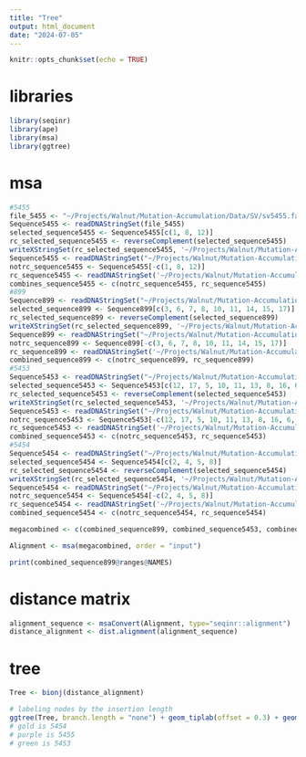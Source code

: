 ```yaml
---
title: "Tree"
output: html_document
date: "2024-07-05"
---
```


```r
knitr::opts_chunk$set(echo = TRUE)
```

# libraries
```r
library(seqinr)
library(ape)
library(msa)
library(ggtree)
```

# msa
```r
#5455
file_5455 <- "~/Projects/Walnut/Mutation-Accumulation/Data/SV/sv5455.fasta"
Sequence5455 <- readDNAStringSet(file_5455)
selected_sequence5455 <- Sequence5455[c(1, 8, 12)]
rc_selected_sequence5455 <- reverseComplement(selected_sequence5455)
writeXStringSet(rc_selected_sequence5455, '~/Projects/Walnut/Mutation-Accumulation/Data/SV/5455rc.fasta')
Sequence5455 <- readDNAStringSet("~/Projects/Walnut/Mutation-Accumulation/Data/SV/sv5455.fasta")
notrc_sequence5455 <- Sequence5455[-c(1, 8, 12)]
rc_sequence5455 <- readDNAStringSet('~/Projects/Walnut/Mutation-Accumulation/Data/SV/5455rc.fasta')
combines_sequence5455 <- c(notrc_sequence5455, rc_sequence5455)
#899
Sequence899 <- readDNAStringSet("~/Projects/Walnut/Mutation-Accumulation/Data/SV/sv899.fasta")
selected_sequence899 <- Sequence899[c(3, 6, 7, 8, 10, 11, 14, 15, 17)]
rc_selected_sequence899 <- reverseComplement(selected_sequence899)
writeXStringSet(rc_selected_sequence899, '~/Projects/Walnut/Mutation-Accumulation/Data/SV/899rc.fasta')
Sequence899 <- readDNAStringSet("~/Projects/Walnut/Mutation-Accumulation/Data/SV/sv899.fasta")
notrc_sequence899 <- Sequence899[-c(3, 6, 7, 8, 10, 11, 14, 15, 17)]
rc_sequence899 <- readDNAStringSet('~/Projects/Walnut/Mutation-Accumulation/Data/SV/899rc.fasta')
combined_sequence899 <- c(notrc_sequence899, rc_sequence899)
#5453
Sequence5453 <- readDNAStringSet("~/Projects/Walnut/Mutation-Accumulation/Data/SV/sv5453.fasta")
selected_sequence5453 <- Sequence5453[c(12, 17, 5, 10, 11, 13, 8, 16, 6, 20)]
rc_selected_sequence5453 <- reverseComplement(selected_sequence5453)
writeXStringSet(rc_selected_sequence5453, '~/Projects/Walnut/Mutation-Accumulation/Data/SV/5453rc.fasta')
Sequence5453 <- readDNAStringSet("~/Projects/Walnut/Mutation-Accumulation/Data/SV/sv5453.fasta")
notrc_sequence5453 <- Sequence5453[-c(12, 17, 5, 10, 11, 13, 8, 16, 6, 20)]
rc_sequence5453 <- readDNAStringSet('~/Projects/Walnut/Mutation-Accumulation/Data/SV/5453rc.fasta')
combined_sequence5453 <- c(notrc_sequence5453, rc_sequence5453)
#5454
Sequence5454 <- readDNAStringSet("~/Projects/Walnut/Mutation-Accumulation/Data/SV/sv5454.fasta")
selected_sequence5454 <- Sequence5454[c(2, 4, 5, 8)]
rc_selected_sequence5454 <- reverseComplement(selected_sequence5454)
writeXStringSet(rc_selected_sequence5454, '~/Projects/Walnut/Mutation-Accumulation/Data/SV/5454rc.fasta')
Sequence5454 <- readDNAStringSet("~/Projects/Walnut/Mutation-Accumulation/Data/SV/sv5454.fasta")
notrc_sequence5454 <- Sequence5454[-c(2, 4, 5, 8)]
rc_sequence5454 <- readDNAStringSet('~/Projects/Walnut/Mutation-Accumulation/Data/SV/5454rc.fasta')
combined_sequence5454 <- c(notrc_sequence5454, rc_sequence5454)

megacombined <- c(combined_sequence899, combined_sequence5453, combined_sequence5454, combines_sequence5455)

Alignment <- msa(megacombined, order = "input")
```
```r
print(combined_sequence899@ranges@NAMES)
```

# distance matrix
```r
alignment_sequence <- msaConvert(Alignment, type="seqinr::alignment")
distance_alignment <- dist.alignment(alignment_sequence)
```

# tree
```r
Tree <- bionj(distance_alignment)

# labeling nodes by the insertion length
ggtree(Tree, branch.length = "none") + geom_tiplab(offset = 0.3) + geom_text(aes(label=node), hjust=-.3) + geom_hilight(node = 81, fill = "gold") + geom_hilight(node = 49, fill = "gold") + geom_hilight(node = 50, fill = "gold") + geom_hilight(node = 51, fill = "gold") + geom_hilight(node = 52, fill = "gold") + geom_hilight(node = 108, fill = "gold") + geom_hilight(node = 64, fill = "purple") + geom_hilight(node = 87, fill = "purple") + geom_hilight(node = 55, fill = "purple") + geom_hilight(node = 75, fill = "green3") + geom_hilight(node = 26, fill = "green3") + geom_hilight(node = 76, fill = "green3") + geom_hilight(node = 106, fill = "green3") + geom_hilight(node = 77, fill = "green3") + geom_hilight(node = 84, fill = "green3") + geom_hilight(node = 31, fill = "green3") + geom_hilight(node = 32, fill = "green3") + geom_hilight(node = 99, fill = "green3") + geom_hilight(node = 36, fill = "green3") + geom_hilight(node = 38, fill = "green3") + geom_hilight(node = 40, fill = "green3") + geom_hilight(node = 46, fill = "green3") + geom_hilight(node = 109, fill = "cyan3") + geom_cladelabel(node = 109, label = 899, color = "cyan3", offset = 1.5, align = TRUE) + geom_cladelabel(node = 108, label = 5454, color = "gold", offset = 1.5, align = TRUE) + geom_cladelabel(node = 87, label = 5455, color = "purple", offset = 1.5, align = TRUE) + geom_cladelabel(node = 106, label = 5453, color = "green3", offset = 1.5, align = TRUE) + geom_cladelabel(node = 51, label = 5454, color = "gold", offset = 1.5, align = TRUE) + geom_cladelabel(node = 46, label = 5453, color = "green3", offset = 1.5, align = TRUE) + geom_cladelabel(node = 81, label = 5454, color = "gold", offset = 1.5, align = TRUE) + geom_cladelabel(node = 31, label = 5453, color = "green3", offset = 1.5, align = TRUE) + geom_cladelabel(node = 75, label = 5453, color = "green3", offset = 1.5, align = TRUE) + geom_cladelabel(node = 76, label = 5453, color = "green3", offset = 1.5, align = TRUE) + geom_cladelabel(node = 38, label = 5453, color = "green3", offset = 1.5, align = TRUE) + geom_cladelabel(node = 50, label = 5454, color = "gold", offset = 1.5, align = TRUE) + geom_cladelabel(node = 40, label = 5453, color = "green3", offset = 1.5, align = TRUE) + geom_cladelabel(node = 49, label = 5454, color = "gold", offset = 1.5, align = TRUE) + geom_cladelabel(node = 55, label = 5455, color = "purple", offset = 1.5, align = TRUE) + geom_cladelabel(node = 99, label = 5453, color = "green3", offset = 1.5, align = TRUE) + geom_cladelabel(node = 77, label = 5453, color = "green3", offset = 1.5, align = TRUE) + geom_cladelabel(node = 32, label = 5453, color = "green3", offset = 1.5, align = TRUE) + geom_cladelabel(node = 84, label = 5453, color = "green3", offset = 1.5, align = TRUE) + geom_cladelabel(node = 36, label = 5453, color = "green3", offset = 1.5, align = TRUE) + geom_cladelabel(node = 52, label = 5454, color = "gold", offset = 1.5, align = TRUE)
# gold is 5454
# purple is 5455
# green is 5453
```


